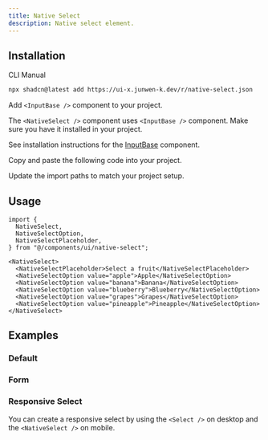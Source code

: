 ```yaml
---
title: Native Select
description: Native select element.
---
```


<ComponentPreview name="native-select-demo" />

## Installation

<Tabs defaultValue="cli">

<TabsList>
  <TabsTrigger value="cli">CLI</TabsTrigger>
  <TabsTrigger value="manual">Manual</TabsTrigger>
</TabsList>
<TabsContent value="cli">

```bash
npx shadcn@latest add https://ui-x.junwen-k.dev/r/native-select.json
```

</TabsContent>

<TabsContent value="manual">

<Steps>

<Step>

Add `<InputBase />` component to your project.

</Step>

The `<NativeSelect />` component uses `<InputBase />` component. Make sure you have it installed in your project.

See installation instructions for the [InputBase](/docs/components/input-base#installation) component.

<Step>Copy and paste the following code into your project.</Step>

<ComponentSource name="native-select" />

<Step>Update the import paths to match your project setup.</Step>

</Steps>

</TabsContent>

</Tabs>

## Usage

```tsx
import {
  NativeSelect,
  NativeSelectOption,
  NativeSelectPlaceholder,
} from "@/components/ui/native-select";
```

```tsx
<NativeSelect>
  <NativeSelectPlaceholder>Select a fruit</NativeSelectPlaceholder>
  <NativeSelectOption value="apple">Apple</NativeSelectOption>
  <NativeSelectOption value="banana">Banana</NativeSelectOption>
  <NativeSelectOption value="blueberry">Blueberry</NativeSelectOption>
  <NativeSelectOption value="grapes">Grapes</NativeSelectOption>
  <NativeSelectOption value="pineapple">Pineapple</NativeSelectOption>
</NativeSelect>
```

## Examples

### Default

<ComponentPreview name="native-select-demo" />

### Form

<ComponentPreview name="native-select-form" />

### Responsive Select

You can create a responsive select by using the `<Select />` on desktop and the `<NativeSelect />` on mobile.

<ComponentPreview name="native-select-responsive" />

